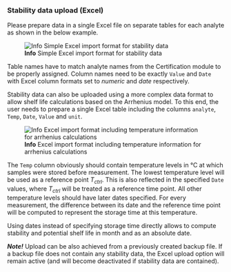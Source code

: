 ### Stability data upload (Excel)

Please prepare data in a single Excel file on separate tables for each analyte as shown 
in the below example.

![**Info** Simple Excel import format for stability data](fig/S_Modul_Import.png)

Table names have to match analyte names from the Certification module to be properly assigned. 
Column names need to be exactly `Value` and `Date` with Excel column formats set to 
*numeric* and *date* respectively.

Stability data can also be uploaded using a more complex data format to allow shelf life 
calculations based on the Arrhenius model. To this end, the user needs to prepare a single 
Excel table including the columns `analyte`, `Temp`, `Date`, `Value` and `unit`.

![**Info** Excel import format including temperature information for arrhenius calculations](fig/S_Modul_Import_Arrhenius.png)

The `Temp` column obviously should contain temperature levels in °C at which samples were
stored before measurement. The lowest temperature level will be used as a reference point
$T_\mathit{ctrl}$. This is also reflected in the specified `Date` values, where 
$T_\mathit{ctrl}$ will be treated as a reference time point. All other temperature levels
should have later dates specified. For every measurement, the difference between its date
and the reference time point will be computed to represent the storage time at this
temperature.

Using dates instead of specifying storage time directly allows to compute stability and
potential shelf life in month and as an absolute date.

***Note!***
Upload can be also achieved from a previously created backup file. If a backup file does not 
contain any stability data, the Excel upload option will remain active (and will become 
deactivated if stability data are contained).
